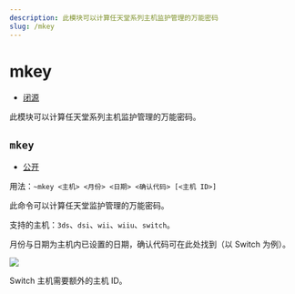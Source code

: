 ```yaml
---
description: 此模块可以计算任天堂系列主机监护管理的万能密码
slug: /mkey
---
```


# mkey

-   [闭源](/docs/help/faq#为什么有些模块没有开源)

此模块可以计算任天堂系列主机监护管理的万能密码。

## `mkey`

-   [公开](permissions)

用法：`~mkey <主机> <月份> <日期> <确认代码> [<主机 ID>]`

此命令可以计算任天堂监护管理的万能密码。

支持的主机：`3ds`、`dsi`、`wii`、`wiiu`、`switch`。

月份与日期为主机内已设置的日期，确认代码可在此处找到（以 Switch 为例）。

![](https://z1.ax1x.com/2023/11/18/piNEJwq.png)

Switch 主机需要额外的主机 ID。
